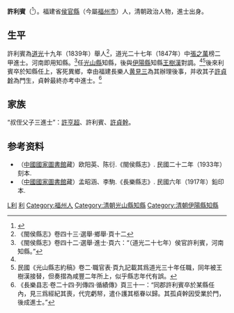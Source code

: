 '''許利賓'''（{{bd|1814年||？|catIdx=X許}}<ref name="摺">{{Cite web |url=http://catalog.digitalarchives.tw/?URN=383986 |title=署河南巡撫陸應穀奏請因人地未宜將伊陽知縣王樹漢與光山知縣許利賓對調軍機處檔摺件 |access-date=2010-04-01 |archive-date=2016-03-04 |archive-url=https://web.archive.org/web/20160304090620/http://catalog.digitalarchives.tw/?URN=383986 |dead-url=no }}</ref>）。福建省[[侯官縣|侯官縣]]（今屬[[福州市|福州市]]）人，清朝政治人物，進士出身。

==生平==
許利賓為[[道光|道光]]十九年（1839年）舉人<ref>《閩侯縣志》卷四十三·選舉·鄉舉·頁十二</ref>，道光二十七年（1847年）中[[張之萬|張之萬]]榜二甲進士。河南即用知縣。<ref>《閩侯縣志》卷四十二·選舉·進士·頁六：“（道光二十七年）侯官許利賓，河南知縣。”</ref>任[[光山縣|光山縣]]知縣，後與[[伊陽縣|伊陽縣]]知縣[[王樹漢|王樹漢]]對調。<ref name="摺" /><ref>民國《光山縣志約稿》卷二·職官表·頁九記載其爲道光三十年任職，同年被王樹漢接替，但奏摺為咸豐二年所上，似乎縣志年代有誤。</ref>後來利賓卒於知縣任上，客死異鄉，幸由福建長樂人[[黄見三|黄見三]]為其辦理後事，并收其子[[許貞幹|許貞幹]]為門生，貞幹最終亦考中進士。<ref>《長樂县志·卷二十四·列傳四·循績傳》頁三十一：“同郡許利賓卒於某縣任內，見三爲經紀其喪，代完虧帑，遣仆護其柩眷以歸。其孤貞幹因受業於門，後成進士。”</ref>

==家族==
“叔侄父子三進士”：[[許亨超|許亨超]]、許利賓、[[許貞幹|許貞幹]]。

== 参考资料 ==
{{reflist}}

*（[[中國國家圖書館|中國國家圖書館]]藏）欧阳英、陈衍.《閩侯縣志》. 民國二十二年（1933年）刻本.
*（[[中國國家圖書館|中國國家圖書館]]藏）孟昭涵、李駒.《長樂縣志》. 民國六年（1917年）鉛印本.

{{道光二十七年丁未科殿試金榜}}

{{Authority control}}

{{DEFAULTSORT:Xu許}}
[[Category:許姓|L利]]
[[Category:侯官許氏|利]]
[[Category:福州人|Category:福州人]]
[[Category:清朝光山縣知縣|Category:清朝光山縣知縣]]
[[Category:清朝伊陽縣知縣|Category:清朝伊陽縣知縣]]


{{清朝人物小作品}}